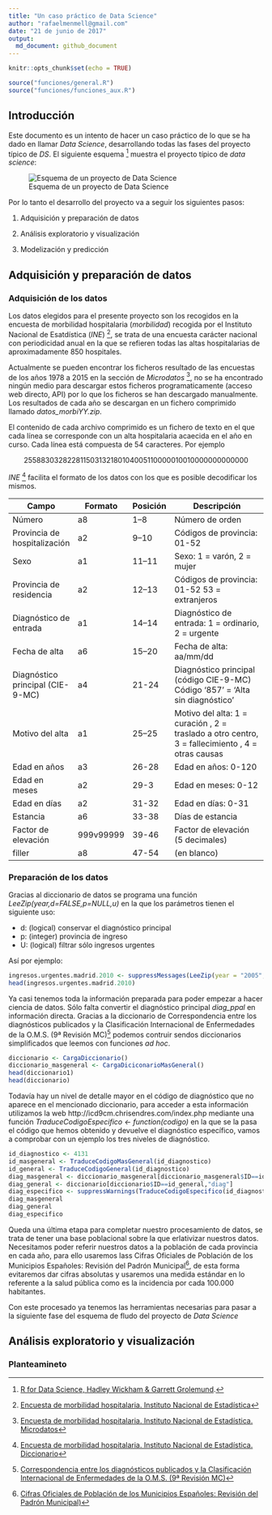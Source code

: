 ```yaml
---
title: "Un caso práctico de Data Science"
author: "rafaelmenmell@gmail.com"
date: "21 de junio de 2017"
output:
  md_document: github_document
---
```


```r
knitr::opts_chunk$set(echo = TRUE)
```

```r
source("funciones/general.R")
source("funciones/funciones_aux.R")
```


## Introducción

Este documento es un intento de hacer un caso práctico de lo que se ha dado en llamar _Data Science_, desarrollando todas las fases del proyecto típico de _DS_. El siguiente esquema [^cita1] muestra el proyecto típico de _data science_:

[^cita1]: [R for Data Science, Hadley Wickham & Garrett Grolemund](http://r4ds.had.co.nz/).

![Esquema de un proyecto de Data Science](http://r4ds.had.co.nz/diagrams/data-science.png)

Por lo tanto el desarrollo del proyecto va a seguir los siguientes pasos:

1. Adquisición y preparación de datos

2. Análisis exploratorio y visualización

3. Modelización y predicción

## Adquisición y preparación de datos
### Adquisición de los datos
Los datos elegidos para el presente proyecto son los recogidos en la encuesta de morbilidad hospitalaria (_morbilidad_) recogida por el Instituto Nacional de Esatdística (_INE_) [^cita2], se trata de una encuesta carácter nacional con periodicidad anual en la que se refieren todas las altas hospitalarias de aproximadamente 850 hospitales.

Actualmente se pueden encontrar los ficheros resultado de las encuestas de los años 1978 a 2015 en la sección de _Microdatos_ [^cita3], no se ha encontrado ningún medio para descargar estos ficheros programaticamente (acceso web directo, API) por lo que los ficheros se han descargado manualmente. Los resultados de cada año se descargan en un fichero comprimido llamado _datos_morbiYY.zip_.

El contenido de cada archivo comprimido es un fichero de texto en el que cada línea se corresponde con un alta hospitalaria acaecida en el año en curso. Cada línea está compuesta de 54 caracteres. Por ejemplo

<p style="text-align: center;">255883032822811503132180104005110000010010000000000000</p>

_INE_ [^cita4] facilita el formato de los datos con los que es posible decodificar los mismos.

Campo|Formato|Posición|Descripción
----------------------------|----------|------------------|-------------------------------------------------------------------
Número|a8|1--8|Número de orden
Provincia de hospitalización|a2|9--10|Códigos de provincia: 01-52
Sexo|a1|11--11|Sexo: 1 = varón, 2 = mujer
Provincia de residencia|a2|12--13|Códigos de provincia: 01-52 53 = extranjeros
Diagnóstico de entrada|a1|14--14|Diagnóstico de entrada: 1 = ordinario, 2 = urgente
Fecha de alta|a6|15--20|Fecha de alta: aa/mm/dd
Diagnóstico principal (CIE-9-MC)|a4|21-24|Diagnóstico principal (código CIE-9-MC)	Código '857' = 'Alta sin diagnóstico'
Motivo del alta|a1|25--25|Motivo del alta: 1 = curación , 2 = traslado a otro centro,	3 = fallecimiento , 4 = otras causas
Edad en años|a3|26-28|Edad en años: 0-120 
Edad en meses|a2|29-3|Edad en meses: 0-12
Edad en días|a2|31-32|Edad en días: 0-31
Estancia|a6|33-38|Días de estancia
Factor de elevación|999v99999|39-46|Factor de elevación (5 decimales)
filler|a8|47-54|(en blanco)

### Preparación de los datos

Gracias al diccionario de datos se programa una función _LeeZip(year,d=FALSE,p=NULL,u)_ en la que los parámetros tienen el siguiente uso:

* d: (logical) conservar el diagnóstico principal
* p: (integer) provincia de ingreso
* U: (logical) filtrar sólo ingresos urgentes

Así por ejemplo:
```r
ingresos.urgentes.madrid.2010 <- suppressMessages(LeeZip(year = "2005",d = TRUE,p = 28,u = TRUE))
head(ingresos.urgentes.madrid.2010)
```

Ya casi tenemos toda la información preparada para poder empezar a hacer ciencia de datos. Sólo falta convertir el diagnóstico principal _diag_ppal_ en información directa. Gracias a la diccionario de Correspondencia entre los diagnósticos publicados y la Clasificación Internacional de Enfermedades de la O.M.S. (9ª Revisión MC)[^cita5] podemos contruir sendos diccionarios simplificados que leemos con funciones _ad hoc_.
```r
diccionario <- CargaDiccionario()
diccionario_masgeneral <- CargaDiciconarioMasGeneral()
head(diccionario1)
head(diccionario)
```

Todavía hay un nivel de detalle mayor en el código de diagnóstico que no aparece en el mencionado diccionario, para acceder a esta información utilizamos la web http://icd9cm.chrisendres.com/index.php mediante una función _TraduceCodigoEspecifico <- function(codigo)_ en la que se la pasa el código que hemos obtenido y devuelve el diagnóstico específico, vamos a comprobar con un ejemplo los tres niveles de diagnóstico.

```r
id_diagnostico <- 4131
id_masgeneral <- TraduceCodigoMasGeneral(id_diagnostico)
id_general <- TraduceCodigoGeneral(id_diagnostico)
diag_masgeneral <- diccionario_masgeneral[diccionario_masgeneral$ID==id_masgeneral,"diag"]
diag_general <- diccionario[diccionario$ID==id_general,"diag"]
diag_especifico <- suppressWarnings(TraduceCodigoEspecifico(id_diagnostico))
diag_masgeneral
diag_general
diag_especifico
```

Queda una última etapa para completar nuestro procesamiento de datos, se trata de tener una base poblacional sobre la que erlativizar nuestros datos. Necesitamos poder referir nuestros datos a la población de cada provincia en cada año, para ello usaremos lass Cifras Oficiales de Población de los Municipios Españoles: Revisión del Padrón Municipal[^cita6], de esta forma evitaremos dar cifras absolutas y usaremos una medida estándar en lo referente a la salud pública como es la incidencia por cada 100.000 habitantes.

Con este procesado ya tenemos las herramientas necesarias para pasar a la siguiente fase del esquema de fludo del proyecto de _Data Science_

## Análisis exploratorio y visualización
### Planteamineto

[^cita2]: [Encuesta de morbilidad hospitalaria. Instituto Nacional de Estadística](http://www.ine.es/dyngs/INEbase/es/operacion.htm?c=Estadistica_C&cid=1254736176778&menu=metodologia&idp=1254735573175)
[^cita3]: [Encuesta de morbilidad hospitalaria. Instituto Nacional de Estadística. Microdatos](http://www.ine.es/dyngs/INEbase/es/operacion.htm?c=Estadistica_C&cid=1254736176778&menu=metodologia&idp=1254735573175)
[^cita4]: [Encuesta de morbilidad hospitalaria. Instituto Nacional de Estadística. Diccionario](ftp://www.ine.es/temas/morbihos/disreg_morbi.zip)
[^cita5]: [Correspondencia entre los diagnósticos publicados y la Clasificación Internacional de Enfermedades de la O.M.S. (9ª Revisión MC)](http://www.ine.es/daco/daco42/sanitarias/cie_mc_emh.xls)
[^cita6]: [Cifras Oficiales de Población de los Municipios Españoles: Revisión del Padrón Municipal)](http://www.ine.es/jaxiT3/Tabla.htm?t=2852&L=0)

